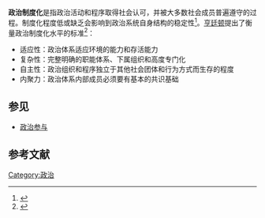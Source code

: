 '''政治制度化'''是指政治活动和程序取得社会认可，并被大多数社会成员普遍遵守的过程。制度化程度低或缺乏会影响到政治系统自身结构的稳定性<ref name="孙关宏">{{cite book| author = 孙关宏| title = 政治学概论 | publisher = 复旦大学出版社 | date = 2003 | location = | pages =296-297| url = | doi = | id = | isbn = 7309036611 }}</ref>。[[亨廷顿|亨廷顿]]提出了衡量政治制度化水平的标准<ref>{{cite book|author=塞缪尔.P.亨廷顿|title=变化社会中的政治秩序|year=1989|publisher=三联书店|isbn=9787108001221|pages=12-22|others=王冠华}}</ref>：
*适应性：政治体系适应环境的能力和存活能力
*复杂性：完整明确的职能体系、下属组织和高度专门化
*自主性：政治组织和程序独立于其他社会团体和行为方式而生存的程度
*内聚力：政治体系内部成员必须要有基本的共识基础

==参见==
* [[政治参与|政治参与]]

==参考文献==
<div class="references-small">
<references></references>
</div>

[[Category:政治|Category:政治]]